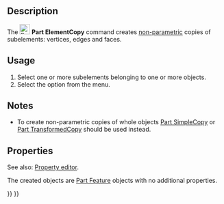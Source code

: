 <languages/>
<translate>

<!--T:14-->
{{Docnav
|[[Part_TransformedCopy|TransformedCopy]]
|[[Part_RefineShape|RefineShape]]
|[[Part_Workbench|Part]]
|IconL=Part_TransformedCopy.svg
|IconR=Part_RefineShape.svg
|IconC=Workbench_Part.svg
}}

<!--T:1-->
{{GuiCommand
|Name=Part ElementCopy
|MenuLocation=Part → Create a copy → Create shape element copy
|Workbenches=[[Part_Workbench|Part]]
|Version=0.19
|SeeAlso=
}}

==Description== <!--T:2-->

<!--T:3-->
The [[Image:Part_ElementCopy.svg|24px]] '''Part ElementCopy''' command creates [[Glossary#Non-parametric|non-parametric]] copies of subelements: vertices, edges and faces.

==Usage== <!--T:5-->

<!--T:19-->
# Select one or more subelements belonging to one or more objects.
# Select the {{MenuCommand|Part → Create a copy → [[Image:Part_ElementCopy.svg|16px]] Create shape element copy}} option from the menu.

==Notes== <!--T:20-->

<!--T:21-->
* To create non-parametric copies of whole objects [[Part_SimpleCopy|Part SimpleCopy]] or [[Part_TransformedCopy|Part TransformedCopy]] should be used instead.

==Properties== <!--T:7-->

<!--T:22-->
See also: [[Property_editor|Property editor]].

<!--T:23-->
The created objects are [[Part_Feature|Part Feature]] objects with no additional properties.


<!--T:15-->
{{Docnav
|[[Part_TransformedCopy|TransformedCopy]]
|[[Part_RefineShape|RefineShape]]
|[[Part_Workbench|Part]]
|IconL=Part_TransformedCopy.svg
|IconR=Part_RefineShape.svg
|IconC=Workbench_Part.svg
}}

</translate>
{{Part_Tools_navi{{#translation:}}}}
{{Userdocnavi{{#translation:}}}}